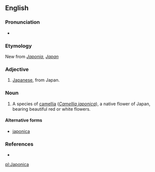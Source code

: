 {{also|japonica}}
==English==

===Pronunciation===
* {{a|US}} {{IPA|/dʒə.ˈpɑn.ɪ.ˌkə/|lang=en}}

===Etymology===
New {{etyl|la|en}} from ''[[Japonia]]'', ''[[Japan]]''

===Adjective===
{{en-adj|-}}

# [[Japanese]], from Japan.

===Noun===
{{en-noun|-}}

# {{context|dated|lang=en}} A species of [[camellia]] (''[[Camellia japonica]]''), a native flower of Japan, bearing beautiful red or white flowers.

====Alternative forms====
* [[japonica]]

===References===
* {{R:Webster 1913}}

[[pl:Japonica]]